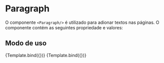 

<Meta title="Components/Paragraph" component={Paragraph} tab />


# Paragraph

O componente `<Paragraph/>` é utilizado para adionar textos nas páginas. O componente contém as seguintes propriedade e valores:

<ArgsTable of={Paragraph} />

## Modo de uso

<Canvas>
  <Story
    args={{
      children: 'Regular',
      weight: 'regular',
      color: 'darkHigh'
    }}
    name="Regular"
  >
    {Template.bind({})}
  </Story>
</Canvas>

<Canvas>
  <Story
    args={{
      children: 'Bold',
      weight: 'bold',
      color: 'darkHigh'
    }}
    name="Bold"
  >
    {Template.bind({})}
  </Story>
</Canvas>